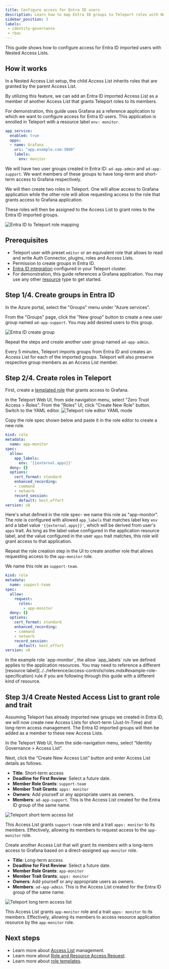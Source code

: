 ```yaml
---
title: Configure access for Entra ID users
description: Learn how to map Entra ID groups to Teleport roles with Nested Access List
sidebar_position: 3
labels:
 - identity-governance
 - rbac
---
```


This guide shows how to configure access for Entra ID imported users with Nested Access Lists. 

## How it works

In a Nested Access List setup, the child Access List inherits roles that are granted 
by the parent Access List. 

By utilizing this feature, we can add an Entra ID imported Access List as a member of 
another Access List that grants Teleport roles to its members. 

For demonstration, this guide uses Grafana as a reference application to which we 
want to configure access for Entra ID users. This application is enrolled 
in Teleport with a resource label `env: monitor`. 
```yaml
app_service:
  enabled: true
  apps:
  - name: Grafana
    uri: "app.example.com:3000"
    labels:
      env: monitor
```

We will have two user groups created in Entra ID: `ad-app-admin` and 
`ad-app-support`. We want members of these groups to have long-term and 
short-term access to Grafana respectively.

We will then create two roles in Teleport. One will allow access to Grafana application while 
the other role will allow requesting access to the role that grants access to Grafana application.

These roles will then be assigned to the Access List to grant roles to the Entra ID imported groups. 

![Entra ID to Teleport role mapping](../../../img/igs/entraid/entra-teleport-role-mapping.png)

## Prerequisites

- Teleport user with preset `editor` or an equivalent role that allows to 
read and write Auth Connector, plugins, roles and Access Lists. 
- Permission to create groups in Entra ID.
- [Entra ID integration](getting-started.mdx) configured in your Teleport cluster. 
- For demonstration, this guide references a Grafana application. You may use any other 
[resource](../../enroll-resources/enroll-resources.mdx) type to get started. 

## Step 1/4. Create groups in Entra ID

In the Azure portal, select the "Groups" menu under "Azure services". 

From the "Groups" page, click the "New group" button to create a new user group 
named `ad-app-support`. You may add desired users to this group. 

![Entra ID create group](../../../img/igs/entraid/entra-create-group.png)

Repeat the steps and create another user group named `ad-app-admin`.

Every 5 minutes, Teleport imports groups from Entra ID and creates 
an Access List for each of the imported groups. Teleport will also preserve respective 
group members as an Access List member.

## Step 2/4. Create roles in Teleport

First, create a [templated role](../../zero-trust-access/access-controls/guides/role-templates.mdx)
that grants access to Grafana. 

In the Teleport Web UI, from side navigation menu, select "Zero Trust Access > Roles".
From the "Roles" UI, click "Create New Role" button. Switch to the YAML editor.
![Teleport role editor YAML mode](../../../img/igs/entraid/entra-teleport-role-yaml-editor.png)

Copy the role spec shown below and paste it in the role editor to create a new role.
```yaml
kind: role
metadata:
  name: app-monitor
spec:
  allow:
    app_labels:
      env: '{{external.apps}}'
  deny: {}
  options:
    cert_format: standard
    enhanced_recording:
    - command
    - network
    record_session:
      default: best_effort
version: v8
```

Here's what defined in the role spec-  we name this role as "app-monitor". 
The role is configured with allowed `app_labels` that matches 
label key `env` and a label value `'{{external.apps}}'`, which will be derived from 
user's `apps` trait. As long as the label value configured in the application resource 
label, and the value configured in the user `apps` trait matches, this role will grant 
access to that application. 


Repeat the role creation step in the UI to create another role that allows 
requesting access to the `app-monitor` role. 

We name this role as `support-team`.
```yaml
kind: role
metadata:
  name: support-team
spec:
  allow:
    request: 
      roles: 
        - app-monitor
  deny: {}
  options:
    cert_format: standard
    enhanced_recording:
    - command
    - network
    record_session:
      default: best_effort
version: v8
```

<Admonition type="tip" title="Role resource label">
  In the example role `app-monitor`, the allow `app_labels` 
  rule we defined applies to the application resources. You may need to reference 
  a different [resource label](../../reference/access-controls/roles.mdx#example-role-specification) 
  rule if you are following through this guide with a different kind of resource.  
</Admonition>

## Step 3/4 Create Nested Access List to grant role and trait

Assuming Teleport has already imported new groups we created in Entra ID, 
we will now create new Access Lists for short-term (Just-In-Time) 
and long-term access management. The Entra ID imported groups will then be added as a member to 
these new Access Lists.

In the Teleport Web UI, from the side-navigation menu, select “Identity Governance > Access List”.

Next, click the “Create New Access List” button and enter Access List details as follows. 

- **Title**: Short-term access
- **Deadline for First Review**: Select a future date.
- **Member Role Grants**: `support-team`
- **Member Trait Grants**: `apps: monitor`
- **Owners**: Add yourself or any appropriate users as owners.
- **Members**: `ad-app-support`. This is the Access List created for the Entra ID group of the same name. 

![Teleport short term access list](../../../img/igs/entraid/entra-teleport-acl-short-term.png)

This Access List grants `support-team` role and a trait `apps: monitor` to its members.
Effectively, allowing its members to request access to the `app-monitor` role.

Create another Access List that will grant its members with a long-term access to Grafana
based on a direct-assigned `app-monitor` role. 
- **Title**: Long-term access
- **Deadline for First Review**: Select a future date.
- **Member Role Grants**: `app-monitor`
- **Member Trait Grants**: `apps: monitor`
- **Owners**: Add yourself or any appropriate users as owners.
- **Members**: `ad-app-admin`. This is the Access List created for the Entra ID group of the same name. 

![Teleport long term access list](../../../img/igs/entraid/entra-teleport-acl-long-term.png)

This Access List grants `app-monitor` role and a trait `apps: monitor` to its members.
Effectively, allowing its members to access resource application resource by the `app-monitor` role.

## Next steps

- Learn more about [Access List](../access-lists/access-lists.mdx) management.
- Learn more about [Role and Resource Access Request](../access-requests/access-requests.mdx).
- Learn more about [role templates](../../zero-trust-access/access-controls/guides/role-templates.mdx).